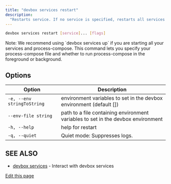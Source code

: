 ```yaml
---
title: "devbox services restart"
description:
  "Restarts service. If no service is specified, restarts all services and process-compose."
---
```


```bash
devbox services restart [service]... [flags]
```

<Info>
  Note: We recommend using `devbox services up` if you are starting all your services and
  process-compose. This command lets you specify your process-compose file and whether to run
  process-compose in the foreground or background.
</Info>

## Options[​](#options "Direct link to Options")

| Option                     | Description                                                                      |
| -------------------------- | -------------------------------------------------------------------------------- |
| `-e, --env stringToString` | environment variables to set in the devbox environment (default \[])             |
| `--env-file string`        | path to a file containing environment variables to set in the devbox environment |
| `-h, --help`               | help for restart                                                                 |
| `-q, --quiet`              | Quiet mode: Suppresses logs.                                                     |

## SEE ALSO[​](#see-also "Direct link to SEE ALSO")

- [devbox services](/docs/devbox/cli-reference/devbox-services/) - Interact with devbox services

[Edit this page](https://github.com/jetify-com/devbox/tree/main/docs/app/docs/cli-reference/devbox-services-restart.md)
